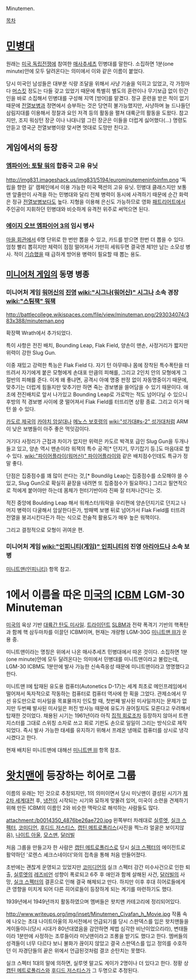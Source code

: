 Minutemen. 

[[목차]]

= [[민병대]] = 
원래는 [[미국 독립전쟁]]에 참여한 [[매사추세츠]] 민병대를 말한다. 소집하면 1분(one minute)안에 모두 달려온다는 의미에서 이와 같은 이름이 붙었다. 

당시 미국인 남성들은 대부분 식량 조달을 위해서 사냥 기술을 익히고 있었고, 각 가정마다 [[머스킷]] 정도는 다들 갖고 있었기 때문에 특별히 별도의 훈련이나 무기보급 없이 민간인을 바로 소집해서 민병대를 구성해 지역 [방어]를 맡겼다. 정규 훈련을 받은 적이 없기 때문에 [[전열보병]]과 정면에서 승부하는 것은 당연히 불가능했지만, 사냥하며 늘 드나들던 삼림지대를 이용해서 정찰과 요인 저격 등의 활동을 펼쳐 대륙군의 활동을 도왔다. 참고지만, 조지 워싱턴 장군 이나 나대니얼 그린 장군은 이들을 더럽게 싫어했다(...) 명령도 안듣고 영국군 전열보병이랑 맞서면 멋대로 도망만 친다고.

== 게임에서의 등장 ==
=== [[엠파이어: 토탈 워]]의 합중국 고유 유닛 ===
http://img831.imageshack.us/img831/5194/eurominutemeninfoinfm.png
'독립을 향한 길' 캠페인에서 이용 가능한 미국 팩션의 고유 유닛. 
민병대 클래스지만 보통 맨 앞줄만이 사격을 하는 민병대와 달리 전체 병력이 동시에 사격하기 때문에 순간 화력은 정규 [[전열보병]]보다도 높다. 지형을 이용해 은신도 가능하므로 영화 [[패트리어트]]에서 주인공이 지휘하던 민병대와 비슷하게 유격전 위주로 써먹으면 된다. 
=== [[에이지 오브 엠파이어 3]]의 임시 병사 ===
[[마을 회관]]에서 6명 단위로 한 번만 뽑을 수 있고, 카드를 받으면 한번 더 뽑을 수 있다. 엄청 빨리 뽑히지만 체력이 점점 떨어져서 가만히 세워두면 결국엔 체1만 남는 소모성 병사. 적이 [[기습]]했을 때 급하게 방어용 병력이 필요할 때 뽑는 용도.
== [[미니어처 게임]]의 동명 병종 ==
=== 미니어처 게임 [[워머신]]의 [[진영]] [[wiki:"시그나(워머신)" 시그나]] 소속 경장 [[wiki:"스팀잭" 워잭]] ===
http://battlecollege.wikispaces.com/file/view/minuteman.png/293034074/383x388/minuteman.png

확장팩 Wrath에서 추가되었다.

특이 사항은 전진 배치, Bounding Leap, Flak Field, 양손이 맨손, 사정거리가 짧지만 위력이 강한 Slug Gun.

이중 재밌고 강력한 특능은 Flak Field 다. 자기 턴 아무때나 몸에 장착된 특수폭탄을 터뜨려서 자기에게 붙은 모형에게 손대포 만큼의 피해를, 그리고 2인치 안의 모형에게 그 절반의 피해를 준다. 이게 왜 좋냐면, 공격시 아예 명중 판정 없이 자동명중이기 때문에, 맞추기는 더럽게 힘들지만 맞추기만 하면 죽는 경보병을 쓸어담을 수 있기 때문이다. 애초에 전진배치로 앞서 나가있고 Bounding Leap로 가로막는 적도 넘어다닐 수 있으니 후방의 적 경보병 사이에 쿵 떨어져서 Flak Field를 터뜨리면 상황 종료. 그리고 이거 매턴 쓸 수 있다.

[[카도르 제국]]의 [[카야치 암살대]]나 [[메노스 보호령]]의 [[wiki:"성가대#s-2" 성가대]]처럼 ARM이 낮은 보병들이 아주 좋은 먹잇감이다.

거기다 사정리가 근접과 차이가 없지만 위력은 카도르 박격포 급인 Slug Gun을 두개나 들고 있고, 양손 역시 맨손이라 워잭의 특수 공격[* 던지기, 무기잡기 등.]도 마음대로 할 수 있다. [[wiki:"파이어플라이(워머신)" 파이어플라이]]와 같은 배치점수인데도 특규가 정말 좋다.

단점은 집중점수를 꽤 많이 쓴다는 것,[* Boundilg Leap는 집중점수를 소모해야 쓸 수 있고, Slug Gun으로 확실히 끝장을 내려면 또 집중점수가 필요하다.] 그리고 필연적으로 적에게 붙어야만 하는데 몸체가 헌터기반이라 진짜 잘 터져나간다는 것. 

적진 중앙에 Boulding Leap 해서 워캐스터/워락을 우리편에 양손던지기로 던지고 나머지 병력이 다굴해서 암살한다든가, 방패벽 보병 뒤로 넘어가서 Flak Field를 터뜨려 전열을 붕괴시킨다든가 하는 식으로 전술적 활용도가 매우 높은 워잭이다.

그리고 결정적으로 모형이 귀여운 편.
=== 미니어처 게임 [[wiki:"인피니티(게임)" 인피니티]]의 진영 [[아리아드나]] 소속 보병 ===
[[미니트맨(인피니티)]] 항목 참고.

= 1에서 이름을 따온 [[미국]]의 [[ICBM]] LGM-30 Minuteman =

[[미국]]의 육상 기반 [[대륙간 탄도 미사일]]. [[트라이던트]] [[SLBM]]과 전략 폭격기 기반의 핵폭탄과 함께 핵 삼두마차를 이끌던 ICBM이며, 현재는 개량형 LGM-30G [[미니트맨 III]]가 운용 중.

미니트맨이라는 명칭은 위에서 나온 매사추세츠 민병대에서 따온 것이다. 소집하면 1분(one minute)안에 모두 달려온다는 의미에서 민병대를 미니트맨이라고 불렀는데, LGM-30 ICBM도 1분만에 발사 가능한 신속즉응성 때문에 미니트맨이라고 명명했다고 한다.
 
{{{#!html
<iframe width="640" height="360" src="//www.youtube.com/embed/6Iy5u5gm9L8" frameborder="0" allowfullscreen></iframe>
}}}

미니트맨 I에 탑재된 유도용 컴퓨터(Autonetics D-17)는 세계 최초로 메인프레임에서 떨어져서 독자적으로 작동하는 컴퓨터로 컴퓨터 역사에 한 획을 그었다. 관제소에서 무선 유도만으로 미사일을 목표물까지 인도할 때, 첫번째 발사된 미사일까지는 문제가 없지만 두번째 발사된 미사일은 퍼진 방사능 때문에 유도가 끊어질지도 모른다고 우려해서 탑재한 것이었다. 채용된 시기는 1961년이라 아직 [[집적 회로]]조차 등장하지 않아서 트랜지스터를 그대로 스위칭 소자로 쓰고 회로 기판도 손으로 일일이 그리는 방식으로 제작되었다. 즉시 발사 가능한 태세를 유지하기 위해서 프레온 냉매로 컴퓨터를 상시로 냉각시켰다고 한다.

현재 배치된 미니트맨에 대해선 [[미니트맨 III]] 항목 참조.

= [[왓치맨]]에 등장하는 히어로 그룹 =
이름의 유래는 1인 것으로 추정되지만, 1의 의미이면서 당시 미닛맨이 결성된 시기가 [[제2차 세계대전]] 후, [[냉전]]이 시작되는 시기와 묘하게 맞물려 있어, 미국이 소련을 견제하기 위해 만든 ICBM의 이름인 2와 비슷한 맥락으로 해석하는 사람들도 많다.

attachment:/b0014350_4876be26ae720.jpg
왼쪽부터 차례대로 [[실루엣]], [[실크 스펙터]], [[코미디언(왓치맨)|코미디언]], [[후디드 저스티스]], [[캡틴 메트로폴리스]](사진을 찍느라 얼굴은 보이지않음), [[나이트 아울]], [[모스맨]], [[달러빌]]

처음 그룹을 만들고자 한 사람은 [[캡틴 메트로폴리스]]로 당시 [[실크 스펙터]]의 에이전트로 활약하던 '로렌스 셰크스네이더'와의 접촉을 통해 처음 만들어졌다.

초반에는 괜찮게 운영되고 있었지만 [[코미디언(왓치맨)|코미디언]]의 실크 스펙터 강간 미수사건으로 인한 퇴출, [[실루엣]]의 [[레즈비언]] 성향이 폭로되고 6주 후 애인과 함께 살해된 사건, [[달러빌]]의 사망, [[실크 스펙터]]의 결혼으로 인해 결국 해체되고 만다. 하지만 이후 후대 히어로들에게 큰 영향을 미치게 되어 다른 히어로들이 등장하게 되는 계기를 마련하기도 했다.

1939년에서 1949년까지 활동하였으며 멤버들은 왓치맨 카테고리에 정리되어있다.

http://www.writeups.org/img/inset/Minutemen_Civafan_h_Movie.jpg
작품 속에 나오는 초대 나이트아울의 자서전에서 언급되기를 당시 스판덱스를 입은 왓치맨들을 게이들이니(당시 시대가 80년대였음을 감안하면 제법 심각한 비난이었으리라), 변태들이라 1분만에 사정하는 조루들이라 미닛맨이라고 조롱을 받기도 했다고 한다. 멤버들의 성격들이 너무 다르다 보니 불화가 끊이지 않았고 결국 스판덱스를 입고 정의를 수호하던 이 자경단들의 끝은 위에서 언급된것처럼 결코 순탄치는 못했다.

실크 스펙터 1대의 말에 의하면, 실루엣 말고도 게이가 2명이나 더 있다고 한다. 정황 상 [[캡틴 메트로폴리스]]와 [[후디드 저스티스]]가 그 두명으로 추정된다.
